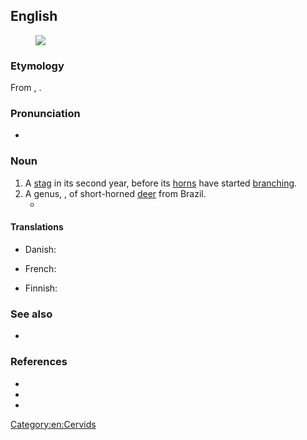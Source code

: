 {{also|Brocket}}

==English==
[[File:Mazama_gouazoubira_(AU)-right_01.JPG|thumb|{{taxlink|Mazama gouazoubira|species|ver=220131}}]]

===Etymology===
From {{etyl|frm|en}} {{m|frm|brocart}}, {{m|frm|broquart}}.

===Pronunciation===
* {{a|UK}} {{IPA|en|/ˈbɹɒkɪt/}}

===Noun===
{{en-noun}}

# A [[stag]] in its second year, before its [[horn]]s have started [[branch]]ing.
# A genus, {{taxlink|Mazama|genus}}, of short-horned [[deer]] from Brazil.
#* {{quote-text|en|year=1998|author=Valerius Geist|title=Deer of the World| page=118| passage=Before fighting, '''brockets''' rear and jump in display; when fighting, they jump over each other, striking the opponent with the hooves of the forelegs or hind legs in passing.}}

====Translations====
{{trans-top|young stag with straight horns}}
* Danish: {{t|da|spidsbuk|c}}
{{trans-mid}}
* French: {{t+|fr|daguet|m}}
{{trans-bottom}}

{{trans-top|deer of genus ''Mazama''}}
* Finnish: {{t|fi|piikkokauris}}
{{trans-mid}}
{{trans-bottom}}

===See also===
* {{l|en|pricket}}

===References===
* {{pedia}}
* {{specieslite|i=1|Mazama}}
* {{comcatlite|i=1|Mazama}}

[[Category:en:Cervids]]